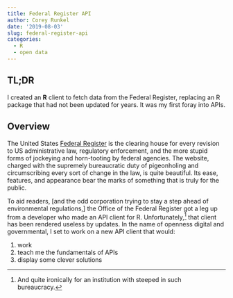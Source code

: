```yaml
---
title: Federal Register API
author: Corey Runkel
date: '2019-08-03'
slug: federal-register-api
categories:
  - R
  - open data
---
```


## TL;DR
I created an **R** client to fetch data from the Federal Register, replacing an R package that had not been updated for years. It was my first foray into APIs.

## Overview
The United States [Federal Register](https://www.federalregister.gov/) is the clearing house for every revision to US administrative law, regulatory enforcement, and the more stupid forms of jockeying and horn-tooting by federal agencies. The website, charged with the supremely bureaucratic duty of pigeonholing and circumscribing every sort of change in the law, is quite beautiful. Its ease, features, and appearance bear the marks of something that is truly for the public.

To aid readers, [and the odd corporation trying to stay a step ahead of environmental regulations,] the Office of the Federal Register got a leg up from a developer who made an API client for R. Unfortunately,^[And quite ironically for an institution with steeped in such bureaucracy.] that client has been rendered useless by updates. In the name of openness digital and governmental, I set to work on a new API client that would:

1. work
2. teach me the fundamentals of APIs
3. display some clever solutions

